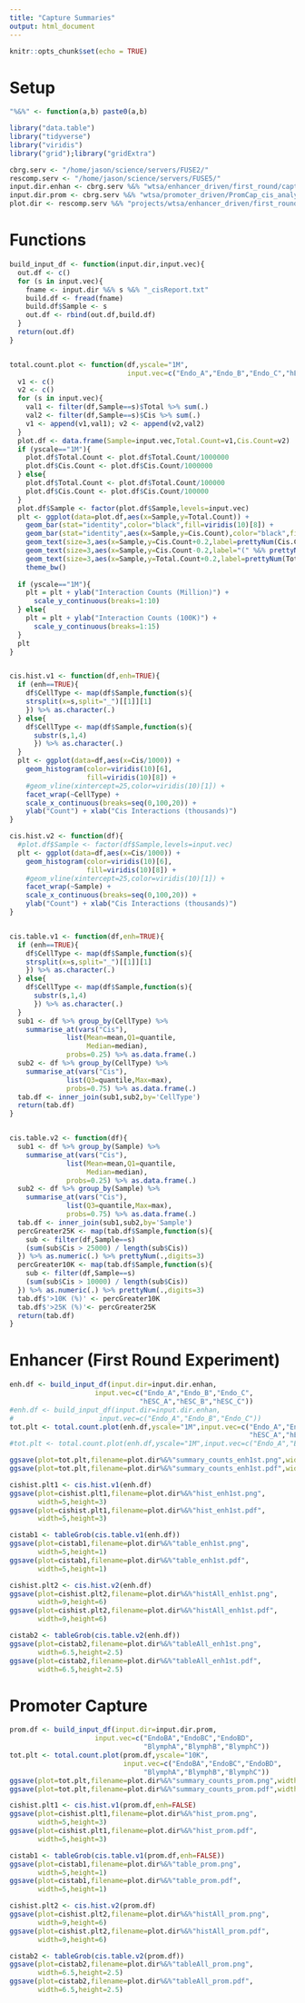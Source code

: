 ```yaml
---
title: "Capture Summaries"
output: html_document
---
```


```r
knitr::opts_chunk$set(echo = TRUE)
```

# Setup 

```r

"%&%" <- function(a,b) paste0(a,b)

library("data.table")
library("tidyverse")
library("viridis")
library("grid");library("gridExtra")

cbrg.serv <- "/home/jason/science/servers/FUSE2/"
rescomp.serv <- "/home/jason/science/servers/FUSE5/"
input.dir.enhan <- cbrg.serv %&% "wtsa/enhancer_driven/first_round/capture_compare_cis_analysis/1_reports/"
input.dir.prom <- cbrg.serv %&% "wtsa/promoter_driven/PromCap_cis_analysis/1_reports/"
plot.dir <- rescomp.serv %&% "projects/wtsa/enhancer_driven/first_round/statistical_anlayses/plots/"

```

# Functions 

```r

build_input_df <- function(input.dir,input.vec){
  out.df <- c()
  for (s in input.vec){
    fname <- input.dir %&% s %&% "_cisReport.txt"
    build.df <- fread(fname)
    build.df$Sample <- s
    out.df <- rbind(out.df,build.df)
  }
  return(out.df)
}


total.count.plot <- function(df,yscale="1M",
                             input.vec=c("Endo_A","Endo_B","Endo_C","hESC_A","hESC_B","hESC_C")){
  v1 <- c()
  v2 <- c()
  for (s in input.vec){
    val1 <- filter(df,Sample==s)$Total %>% sum(.)
    val2 <- filter(df,Sample==s)$Cis %>% sum(.)
    v1 <- append(v1,val1); v2 <- append(v2,val2)
  }
  plot.df <- data.frame(Sample=input.vec,Total.Count=v1,Cis.Count=v2)
  if (yscale=="1M"){
    plot.df$Total.Count <- plot.df$Total.Count/1000000
    plot.df$Cis.Count <- plot.df$Cis.Count/1000000    
  } else{
    plot.df$Total.Count <- plot.df$Total.Count/100000
    plot.df$Cis.Count <- plot.df$Cis.Count/100000
  }
  plot.df$Sample <- factor(plot.df$Sample,levels=input.vec)
  plt <- ggplot(data=plot.df,aes(x=Sample,y=Total.Count)) + 
    geom_bar(stat="identity",color="black",fill=viridis(10)[8]) + 
    geom_bar(stat="identity",aes(x=Sample,y=Cis.Count),color="black",fill=viridis(10)[3]) + 
    geom_text(size=3,aes(x=Sample,y=Cis.Count+0.2,label=prettyNum(Cis.Count,digits=3))) + 
    geom_text(size=3,aes(x=Sample,y=Cis.Count-0.2,label="(" %&% prettyNum(Cis.Count/Total.Count,digits=2) %&% ")")) + 
    geom_text(size=3,aes(x=Sample,y=Total.Count+0.2,label=prettyNum(Total.Count,digits=3))) + 
    theme_bw() 
  
  if (yscale=="1M"){
    plt = plt + ylab("Interaction Counts (Million)") +
      scale_y_continuous(breaks=1:10) 
  } else{
    plt = plt + ylab("Interaction Counts (100K)") +
      scale_y_continuous(breaks=1:15) 
  }
  plt
}


cis.hist.v1 <- function(df,enh=TRUE){
  if (enh==TRUE){
    df$CellType <- map(df$Sample,function(s){
    strsplit(x=s,split="_")[[1]][1]
    }) %>% as.character(.)
  } else{
    df$CellType <- map(df$Sample,function(s){
      substr(s,1,4)
      }) %>% as.character(.) 
  }
  plt <- ggplot(data=df,aes(x=Cis/1000)) +
    geom_histogram(color=viridis(10)[6],
                   fill=viridis(10)[8]) + 
    #geom_vline(xintercept=25,color=viridis(10)[1]) +
    facet_wrap(~CellType) + 
    scale_x_continuous(breaks=seq(0,100,20)) + 
    ylab("Count") + xlab("Cis Interactions (thousands)")
}

cis.hist.v2 <- function(df){
  #plot.df$Sample <- factor(df$Sample,levels=input.vec)
  plt <- ggplot(data=df,aes(x=Cis/1000)) +
    geom_histogram(color=viridis(10)[6],
                   fill=viridis(10)[8]) + 
    #geom_vline(xintercept=25,color=viridis(10)[1]) +
    facet_wrap(~Sample) + 
    scale_x_continuous(breaks=seq(0,100,20)) + 
    ylab("Count") + xlab("Cis Interactions (thousands)")
}


cis.table.v1 <- function(df,enh=TRUE){
  if (enh==TRUE){
    df$CellType <- map(df$Sample,function(s){
    strsplit(x=s,split="_")[[1]][1]
    }) %>% as.character(.)
  } else{
    df$CellType <- map(df$Sample,function(s){
      substr(s,1,4)
      }) %>% as.character(.) 
  }
  sub1 <- df %>% group_by(CellType) %>%
    summarise_at(vars("Cis"),
              list(Mean=mean,Q1=quantile,
                   Median=median),
              probs=0.25) %>% as.data.frame(.)
  sub2 <- df %>% group_by(CellType) %>%
    summarise_at(vars("Cis"),
              list(Q3=quantile,Max=max),
              probs=0.75) %>% as.data.frame(.)
  tab.df <- inner_join(sub1,sub2,by='CellType')
  return(tab.df)
}


cis.table.v2 <- function(df){
  sub1 <- df %>% group_by(Sample) %>%
    summarise_at(vars("Cis"),
              list(Mean=mean,Q1=quantile,
                   Median=median),
              probs=0.25) %>% as.data.frame(.)
  sub2 <- df %>% group_by(Sample) %>%
    summarise_at(vars("Cis"),
              list(Q3=quantile,Max=max),
              probs=0.75) %>% as.data.frame(.)
  tab.df <- inner_join(sub1,sub2,by='Sample')
  percGreater25K <- map(tab.df$Sample,function(s){
    sub <- filter(df,Sample==s)
    (sum(sub$Cis > 25000) / length(sub$Cis))
  }) %>% as.numeric(.) %>% prettyNum(.,digits=3)
  percGreater10K <- map(tab.df$Sample,function(s){
    sub <- filter(df,Sample==s)
    (sum(sub$Cis > 10000) / length(sub$Cis))
  }) %>% as.numeric(.) %>% prettyNum(.,digits=3)
  tab.df$'>10K (%)' <- percGreater10K
  tab.df$'>25K (%)'<- percGreater25K
  return(tab.df)
}

```


# Enhancer (First Round Experiment)

```r
 
enh.df <- build_input_df(input.dir=input.dir.enhan,
                     input.vec=c("Endo_A","Endo_B","Endo_C",
                                "hESC_A","hESC_B","hESC_C"))
#enh.df <- build_input_df(input.dir=input.dir.enhan,
#                     input.vec=c("Endo_A","Endo_B","Endo_C"))
tot.plt <- total.count.plot(enh.df,yscale="1M",input.vec=c("Endo_A","Endo_B","Endo_C",
                                                           "hESC_A","hESC_B","hESC_C"))
#tot.plt <- total.count.plot(enh.df,yscale="1M",input.vec=c("Endo_A","Endo_B","Endo_C"))

ggsave(plot=tot.plt,filename=plot.dir%&%"summary_counts_enh1st.png",width=5,height=5)
ggsave(plot=tot.plt,filename=plot.dir%&%"summary_counts_enh1st.pdf",width=5,height=5)

cishist.plt1 <- cis.hist.v1(enh.df)
ggsave(plot=cishist.plt1,filename=plot.dir%&%"hist_enh1st.png",
       width=5,height=3)
ggsave(plot=cishist.plt1,filename=plot.dir%&%"hist_enh1st.pdf",
       width=5,height=3)

cistab1 <- tableGrob(cis.table.v1(enh.df))
ggsave(plot=cistab1,filename=plot.dir%&%"table_enh1st.png",
       width=5,height=1)
ggsave(plot=cistab1,filename=plot.dir%&%"table_enh1st.pdf",
       width=5,height=1)

cishist.plt2 <- cis.hist.v2(enh.df)
ggsave(plot=cishist.plt2,filename=plot.dir%&%"histAll_enh1st.png",
       width=9,height=6)
ggsave(plot=cishist.plt2,filename=plot.dir%&%"histAll_enh1st.pdf",
       width=9,height=6)

cistab2 <- tableGrob(cis.table.v2(enh.df))
ggsave(plot=cistab2,filename=plot.dir%&%"tableAll_enh1st.png",
       width=6.5,height=2.5)
ggsave(plot=cistab2,filename=plot.dir%&%"tableAll_enh1st.pdf",
       width=6.5,height=2.5)

```

# Promoter Capture 

```r

prom.df <- build_input_df(input.dir=input.dir.prom,
                     input.vec=c("EndoBA","EndoBC","EndoBD",
                                 "BlymphA","BlymphB","BlymphC"))
tot.plt <- total.count.plot(prom.df,yscale="10K",
                            input.vec=c("EndoBA","EndoBC","EndoBD",
                                 "BlymphA","BlymphB","BlymphC"))
ggsave(plot=tot.plt,filename=plot.dir%&%"summary_counts_prom.png",width=5,height=5)
ggsave(plot=tot.plt,filename=plot.dir%&%"summary_counts_prom.pdf",width=5,height=5)

cishist.plt1 <- cis.hist.v1(prom.df,enh=FALSE)
ggsave(plot=cishist.plt1,filename=plot.dir%&%"hist_prom.png",
       width=5,height=3)
ggsave(plot=cishist.plt1,filename=plot.dir%&%"hist_prom.pdf",
       width=5,height=3)

cistab1 <- tableGrob(cis.table.v1(prom.df,enh=FALSE))
ggsave(plot=cistab1,filename=plot.dir%&%"table_prom.png",
       width=5,height=1)
ggsave(plot=cistab1,filename=plot.dir%&%"table_prom.pdf",
       width=5,height=1)

cishist.plt2 <- cis.hist.v2(prom.df)
ggsave(plot=cishist.plt2,filename=plot.dir%&%"histAll_prom.png",
       width=9,height=6)
ggsave(plot=cishist.plt2,filename=plot.dir%&%"histAll_prom.pdf",
       width=9,height=6)

cistab2 <- tableGrob(cis.table.v2(prom.df))
ggsave(plot=cistab2,filename=plot.dir%&%"tableAll_prom.png",
       width=6.5,height=2.5)
ggsave(plot=cistab2,filename=plot.dir%&%"tableAll_prom.pdf",
       width=6.5,height=2.5)


```

